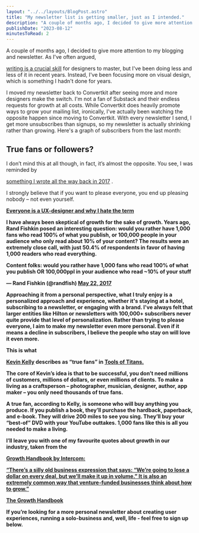 ```yaml
---
layout: "../../layouts/BlogPost.astro"
title: "My newsletter list is getting smaller, just as I intended."
description: "A couple of months ago, I decided to give more attention to my blogging and newsletter. As I've often argued, writing is a crucial skill for designers to master, but I've been doing less and less of it in recent years. Instead, I've been focusing more on visual design, which is something I hadn't done for years.\n\n\nI moved my newsletter back to Convertkit after seeing more and more designers make the switch. I'm not a fan of Substack and their endless requests for growth at all costs. While Conve"
publishDate: "2023-08-12"
minutesToRead: 2
---
```


<p>A couple of months ago, I decided to give more attention to my blogging and newsletter. As I've often argued, </p>
<a href="https://www.antonsten.com/designers-write/">writing is a crucial skill</a>
 for designers to master, but I've been doing less and less of it in recent years. Instead, I've been focusing more on visual design, which is something I hadn't done for years.</p>
<p>I moved my newsletter back to Convertkit after seeing more and more designers make the switch. I'm not a fan of Substack and their endless requests for growth at all costs. While Convertkit does heavily promote ways to grow your mailing list, ironically, I've actually been watching the opposite happen since moving to Convertkit. With every newsletter I send, I get more unsubscribes than signups, so my newsletter is actually shrinking rather than growing. Here's a graph of subscribers from the last month:</p>
<MDXImage src="/images/blog-convertkit.webp" alt="s a graph of subscribers from the last month True... - Blog Convertkit" width={2628} height={838} />
<h2 id="true-fans-or-followers">True fans or followers?</h>
</h2>
<p>I don’t mind this at all though, in fact, it’s almost the opposite. You see, I was reminded by </p>
<a href="https://www.antonsten.com/truefans/">something I wrote all the way back in 2017</a>
 .</p>
<div class="blockquote">
</div>
<div>
<p>I strongly believe that if you want to please everyone, you end up pleasing nobody – not even yourself. </p>
<strong>
<a href="https://www.antonsten.com/ux-designer/">Everyone is a UX-designer and why I hate the term </a>
</div>
<p>I have always been skeptical of growth for the sake of growth. Years ago, Rand Fishkin posed an interesting question: would you rather have 1,000 fans who read 100% of what you publish, or 100,000 people in your audience who only read about 10% of your content? The results were an extremely close call, with just 50.4% of respondents in favor of having 1,000 readers who read everything.</p>
<div class="blockquote">
</div>
<div>
<p lang="en" dir="ltr">Content folks: would you rather have 1,000 fans who read 100% of what you publish OR 100,000ppl in your audience who read ~10% of your stuff</p>
 — Rand Fishkin (@randfish) 
<a href="[https://twitter.com/randfish/status/866726978514243590?ref_src="twsrc"^tfw](https://twitter.com/randfish/status/866726978514243590?ref_src="twsrc"%5Etfw)">May 22, 2017 </a>
</div>
<p>Approaching it from a personal perspective, what I truly enjoy is a personalized approach and experience, whether it's staying at a hotel, subscribing to a newsletter, or engaging with a brand. I've always felt that larger entities like Hilton or newsletters with 100,000+ subscribers never quite provide that level of personalization. Rather than trying to please everyone, I aim to make my newsletter even more personal. Even if it means a decline in subscribers, I believe the people who stay on will love it even more.</p>
<p>This is what </p>
<a href="https://kk.org/?ref="antonsten".com">Kevin Kelly</a>
 describes as “true fans” in 
<a href="https://toolsoftitans.com/?ref="antonsten".com">Tools of Titans. </a>
<p>The core of Kevin’s idea is that to be successful, you don’t need millions of customers, millions of dollars, or even millions of clients. To make a living as a craftsperson – photographer, musician, designer, author, app maker – you only need thousands of true fans.</p>
<p>A true fan, according to Kelly, is someone who will buy anything you produce. If you publish a book, they’ll purchase the hardback, paperback, and e-book. They will drive 200 miles to see you sing. They’ll buy your “best-of” DVD with your YouTube outtakes. 1,000 fans like this is all you needed to make a living.</p>
<p>I’ll leave you with one of my favourite quotes about growth in our industry, taken from the </p>
<a href="https://www.intercom.com/resources/books/growth-handbook?ref="antonsten".com">Growth Handbook by Intercom: 
<div class="blockquote">
</div>
<div>
<p>“There’s a silly old business expression that says: “We’re going to lose a dollar on every deal, but we’ll make it up in volume.” It is also an extremely common way that venture-funded businesses think about how to grow.” </p>
<strong>
<a href="https://www.intercom.com/resources/books/growth-handbook?ref="antonsten".com">The Growth Handbook </a>
</div>
<p>If you’re looking for a more personal newsletter about creating user experiences, running a solo-business and, well, life - feel free to sign up below.</p>
